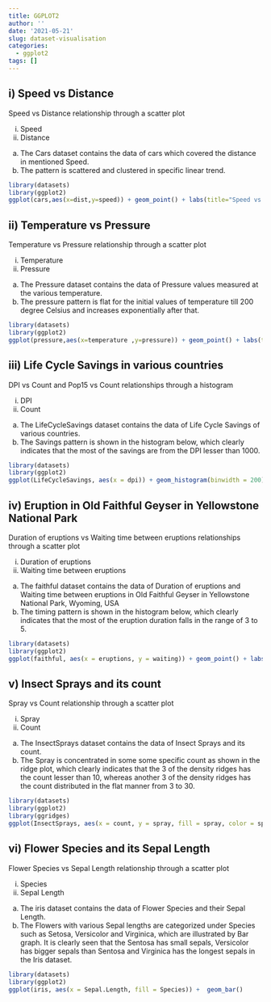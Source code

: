 ```yaml
---
title: GGPLOT2
author: ''
date: '2021-05-21'
slug: dataset-visualisation
categories:
  - ggplot2
tags: []
---
```


## i) Speed vs Distance
Speed vs Distance relationship through a scatter plot

i)  Speed
ii) Distance

a) The Cars dataset contains the data of cars which covered the distance in mentioned Speed. 
b) The pattern is scattered and clustered in specific linear trend.

```r
library(datasets)
library(ggplot2)
ggplot(cars,aes(x=dist,y=speed)) + geom_point() + labs(title="Speed vs Distance of Cars Dataset",x="Speed (kmph)",y="Distance (km)")
```

## ii) Temperature vs Pressure
Temperature vs Pressure relationship through a scatter plot

i)  Temperature
ii) Pressure

a) The Pressure dataset contains the data of Pressure values measured at the various temperature.
b) The pressure pattern is flat for the initial values of temperature till 200 degree Celsius and increases exponentially after that. 

```r
library(datasets)
library(ggplot2)
ggplot(pressure,aes(x=temperature ,y=pressure)) + geom_point() + labs(title="Temperature vs Pressure of Pressure Dataset",x="Temperature (Celsius)",y="Pressure (Pascal)")
```

## iii) Life Cycle Savings in various countries
DPI vs Count and Pop15 vs Count relationships through a histogram

i)  DPI
ii) Count

a) The LifeCycleSavings dataset contains the data of Life Cycle Savings of various countries.
b) The Savings pattern is shown in the histogram below, which clearly indicates  that the most of the savings are from the DPI lesser than 1000. 

```r
library(datasets)
library(ggplot2)
ggplot(LifeCycleSavings, aes(x = dpi)) + geom_histogram(binwidth = 200) + labs(title="DPI vs Count of LifeCycleSavings Dataset",x="DPI",y="Count")
```

## iv) Eruption in Old Faithful Geyser in Yellowstone National Park
Duration of eruptions vs Waiting time between eruptions relationships through a scatter plot

i)  Duration of eruptions
ii) Waiting time between eruptions

a) The faithful dataset contains the data of Duration of eruptions and Waiting time between eruptions in Old Faithful Geyser in Yellowstone National Park, Wyoming, USA 
b) The timing pattern is shown in the histogram below, which clearly indicates  that the most of the eruption duration falls in the range of 3 to 5. 

```r
library(datasets)
library(ggplot2)
ggplot(faithful, aes(x = eruptions, y = waiting)) + geom_point() + labs(title="Eruptions vs Duration of faithful Dataset",x="Eruptions",y="Duration")
```

## v) Insect Sprays and its count

Spray vs Count relationship through a scatter plot

i)  Spray
ii) Count

a) The InsectSprays dataset contains the data of Insect Sprays and its count.
b) The Spray is concentrated in some some specific count as shown in the ridge plot, which clearly indicates  that the 3 of the density ridges has the count lesser than 10, whereas another 3 of the density ridges has the count distributed in the flat manner from 3 to 30. 

```r
library(datasets)
library(ggplot2)
library(ggridges)
ggplot(InsectSprays, aes(x = count, y = spray, fill = spray, color = spray))+ geom_density_ridges(alpha = 0.5)
```

## vi) Flower Species and its Sepal Length

Flower Species vs Sepal Length relationship through a scatter plot

i)  Species
ii) Sepal Length

a) The iris dataset contains the data of Flower Species and their Sepal Length.
b) The Flowers with various Sepal lengths are categorized under Species such as Setosa, Versicolor and Virginica, which are illustrated by Bar graph. It is clearly seen that the Sentosa has small sepals, Versicolor has bigger sepals than Sentosa and Virginica has the longest sepals in the Iris dataset.

```r
library(datasets)
library(ggplot2)
ggplot(iris, aes(x = Sepal.Length, fill = Species)) +  geom_bar()
```